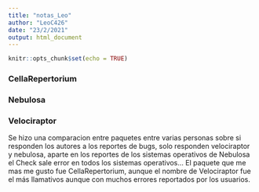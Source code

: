 ```yaml
---
title: "notas_Leo"
author: "LeoC426"
date: "23/2/2021"
output: html_document
---
```


```r
knitr::opts_chunk$set(echo = TRUE)
```
### CellaRepertorium
### Nebulosa
### Velociraptor
Se hizo una comparacion entre paquetes entre varias personas sobre si responden los
autores a los reportes de bugs, solo responden velociraptor y nebulosa, aparte en los reportes
de los sistemas operativos de Nebulosa el Check sale error en todos los sistemas operativos...
El paquete que me mas me gusto fue CellaRepertorium, aunque el nombre de Velociraptor fue
el más llamativos aunque con muchos errores reportados por los usuarios.
